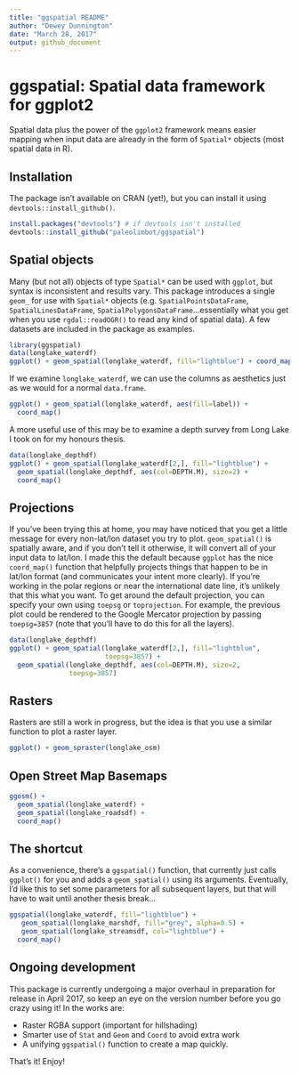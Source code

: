 ```yaml
---
title: "ggspatial README"
author: "Dewey Dunnington"
date: "March 28, 2017"
output: github_document
---
```


# ggspatial: Spatial data framework for ggplot2

Spatial data plus the power of the `ggplot2` framework means easier mapping when input data are already in the form of `Spatial*` objects (most spatial data in R).

## Installation

The package isn't available on CRAN (yet!), but you can install it using `devtools::install_github()`.

```r
install.packages("devtools") # if devtools isn't installed
devtools::install_github("paleolimbot/ggspatial")
```

## Spatial objects

Many (but not all) objects of type `Spatial*` can be used with `ggplot`, but syntax is inconsistent and results vary. This package introduces a single `geom_` for use with `Spatial*` objects (e.g. `SpatialPointsDataFrame`, `SpatialLinesDataFrame`, `SpatialPolygonsDataFrame`...essentially what you get when you use `rgdal::readOGR()` to read any kind of spatial data). A few datasets are included in the package as examples.

```r
library(ggspatial)
data(longlake_waterdf)
ggplot() + geom_spatial(longlake_waterdf, fill="lightblue") + coord_map()
```

If we examine `longlake_waterdf`, we can use the columns as aesthetics just as we would for a normal `data.frame`.

```r
ggplot() + geom_spatial(longlake_waterdf, aes(fill=label)) + 
  coord_map()
```

A more useful use of this may be to examine a depth survey from Long Lake I took on for my honours thesis.

```r
data(longlake_depthdf)
ggplot() + geom_spatial(longlake_waterdf[2,], fill="lightblue") +
  geom_spatial(longlake_depthdf, aes(col=DEPTH.M), size=2) + 
  coord_map()
```

## Projections

If you've been trying this at home, you may have noticed that you get a little message for every non-lat/lon dataset you try to plot. `geom_spatial()` is spatially aware, and if you don't tell it otherwise, it will convert all of your input data to lat/lon. I made this the default because `ggplot` has the nice `coord_map()` function that helpfully projects things that happen to be in lat/lon format (and communicates your intent more clearly). If you're working in the polar regions or near the international date line, it's unlikely that this what you want. To get around the default projection, you can specify your own using `toepsg` or `toprojection`. For example, the previous plot could be rendered to the Google Mercator projection by passing `toepsg=3857` (note that you'll have to do this for all the layers).

```r
data(longlake_depthdf)
ggplot() + geom_spatial(longlake_waterdf[2,], fill="lightblue", 
                        toepsg=3857) +
  geom_spatial(longlake_depthdf, aes(col=DEPTH.M), size=2,
               toepsg=3857)
```

## Rasters

Rasters are still a work in progress, but the idea is that you use a similar function to plot a raster layer.

```r
ggplot() + geom_spraster(longlake_osm)
```

## Open Street Map Basemaps

```r
ggosm() + 
  geom_spatial(longlake_waterdf) +
  geom_spatial(longlake_roadsdf) +
  coord_map()
```

## The shortcut

As a convenience, there's a `ggspatial()` function, that currently just calls `ggplot()` for you and adds a `geom_spatial()` using its arguments. Eventually, I'd like this to set some parameters for all subsequent layers, but that will have to wait until another thesis break...

```r
ggspatial(longlake_waterdf, fill="lightblue") +
   geom_spatial(longlake_marshdf, fill="grey", alpha=0.5) +
   geom_spatial(longlake_streamsdf, col="lightblue") +
  coord_map()
```

## Ongoing development

This package is currently undergoing a major overhaul in preparation for release in April 2017, so keep an eye on the version number before you go crazy using it! In the works are:

- Raster RGBA support (important for hillshading)
- Smarter use of `Stat` and `Geom` and `Coord` to avoid extra work
- A unifying `ggspatial()` function to create a map quickly.

That's it! Enjoy!
